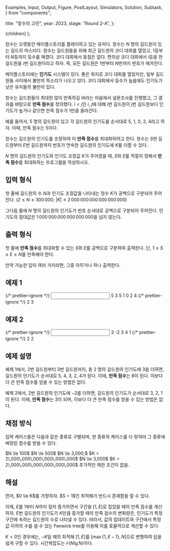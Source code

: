   Examples,
  Input,
  Output,
  Figure,
  PostLayout,
  Simulators,
  Solution,
  Subtask,
} from "components";

  title: "창수의 고민",
  year: 2023,
  stage: "Round 2-A",
};

  <PostLayout meta={meta}>{children}</PostLayout>
);

창수는 오랫동안 메이플스토리를 플레이하고 있는 유저다.
창수는 $N$ 명의 길드원이 있는 길드의 마스터다.
창수는 길드원들을 위해 최근 길드원의 코디 대회를 열었고,
$1$등부터 $N$등까지 등수를 매겼다. 코디 대회에서 동점은 없다.
편의상 코디 대회에서 $i$등을 한 길드원을 $i$번 길드원이라고 하자.
즉, 모든 길드원은 $1$번부터 $N$번까지 번호가 매겨진다.

메이플스토리에는 **인기도** 시스템이 있다.
좋은 취지로 코디 대회를 열었지만,
일부 길드원들 사이에서 불만의 목소리가 나오고 있다.
코디 대회에서 등수가 높음에도 인기도가 낮은 유저들의 불만이 있다.

창수는 길드원들이 최대한 많이 만족하길 바라는 마음에서
설문조사를 진행했고, 그 결과를 바탕으로 **만족 점수**를 정의했다.
$i < j$인 $i$, $j$에 대해 $i$번 길드원이 $j$번 길드원보다
인기도가 높거나 같으면 만족 점수가 $1$만큼 올라간다.

예를 들어서, $5$ 명의 길드원이 있고
각 길드원의 인기도를 순서대로 $5$, $1$, $0$, $2$, $4$라고 하자.
이때, 만족 점수는 $5$이다.

창수는 길드원의 인기도를 조정하여 이 **만족 점수**를 최대화하려고 한다.
창수는 $S$번 길드원부터 $E$번 길드원까지
번호가 연속한 길드원의 인기도에 $K$를 더할 수 있다.

$N$ 명의 길드원의 인기도와 인기도 조정값 $K$가 주어졌을 때,
$S$와 $E$를 적절히 정해서 **만족 점수**를 최대화하는 프로그램을 작성하시오.

## 입력 형식

첫 줄에 길드원의 수 $N$과 인기도 조정값을 나타내는 정수 $K$가
공백으로 구분되어 주어진다.
($2 \le N \le 300\,000;$
$|K| \le 2\,000\,000\,000\,000\,000\,000$)

그다음 줄에 $N$ 명의 길드원의 인기도가 번호 순서대로 공백으로 구분되어 주어진다.
인기도의 절대값은 $1\,000\,000\,000\,000\,000\,000$을 넘지 않는다.

## 출력 형식

첫 줄에 **만족 점수**를 최대화할 수 있는 $S$와 $E$를
공백으로 구분하여 출력한다.
단, $1 \le S \le E \le N$를 만족해야 한다.

만약 가능한 답이 여러 가지라면, 그중 아무거나 하나 출력한다.

## 예제 1

<Examples>
  {/* prettier-ignore */}
  <Input>
5 3
5 1 0 2 4
  </Input>
  {/* prettier-ignore */}
  <Output>
2 3
  </Output>
</Examples>

## 예제 2

<Examples>
  {/* prettier-ignore */}
  <Input>
3 -2
3 4 1
  </Input>
  {/* prettier-ignore */}
  <Output>
2 2
  </Output>
</Examples>

## 예제 설명

예제 1에서, $2$번 길드원부터 $3$번 길드원까지,
총 $2$ 명의 길드원의 인기도에 $3$을 더하면,
길드원의 인기도가 순서대로 $5$, $4$, $3$, $2$, $4$가 된다.
이때, **만족 점수**는 $8$이 된다.
이보다 더 큰 만족 점수를 얻을 수 있는 방법은 없다.

예제 2에서, $2$번 길드원의 인기도에 $-2$를 더하면,
길드원의 인기도가 순서대로 $3$, $2$, $1$이 된다.
이때, **만족 점수**는 $3$이 되며,
이보다 더 큰 만족 점수를 얻을 수 있는 방법은 없다.

## 채점 방식

입력 케이스들은 다음과 같은 종류로 구별되며, 한 종류의 케이스를 다 맞혀야 그 종류에 배정된 점수를 받을 수 있다.

<Subtask index={1} score={9}>
  $N \le 100$
</Subtask>
<Subtask index={2} score={13}>
  $N \le 500$
</Subtask>
<Subtask index={3} score={15}>
  $N \le 3,000;$ $K = 2\,000\,000\,000\,000\,000\,000$
</Subtask>
<Subtask index={4} score={21}>
  $N \le 3,000$
</Subtask>
<Subtask index={5} score={18}>
  $K = 2\,000\,000\,000\,000\,000\,000$
</Subtask>
<Subtask index={6} score={24}>
  추가적인 제한 조건이 없음.
</Subtask>

## 해설

<Solution>
먼저, $0 \le K$를 가정하자. $S = 1$인 최적해가 반드시 존재함을 알 수 있다.

이제, $E$를 $1$부터 $N$까지 점차 증가하면서 구간을 $[1, E]$로 잡았을 때의 만족 점수를 계산하자.
$E$번 길드원의 인기도가 $K$만큼 증가할 때의 만족 점수의 변화량은,
인기도가 특정 구간에 속하는 길드원의 수로 나타낼 수 있다.
따라서, 값의 업데이트와 구간에서 특정 값 이하의 수를 셀 수 있는 Fenwick tree를 이용해 이를 효율적으로 계산할 수 있다.

$K < 0$인 경우에는, $-K$일 때의 최적해 $[1, E]$를 $[\max\{ 1, E-1 \}, N]$으로 변형하여 답을 쉽게 구할 수 있다.
시간복잡도는 $\mathcal{O}\left( N \lg N \right)$이다.
</Solution>
